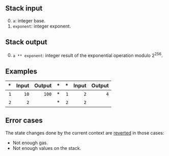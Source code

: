 ## Stack input

0. `a`: integer base.
1. `exponent`: integer exponent.

## Stack output

0. `a ** exponent`: integer result of the exponential operation modulo 2<sup>256</sup>.

## Examples

| * | Input | Output | * | * | Input | Output |
|--:|------:|-------:|--:|--:|------:|-------:|
| `1` | `10` | `100` | * | `1` | `2` | `4` |
| `2` | `2` | | * | `2` | `2` | |

## Error cases

The state changes done by the current context are [reverted](#FD) in those cases:
- Not enough gas.
- Not enough values on the stack.
